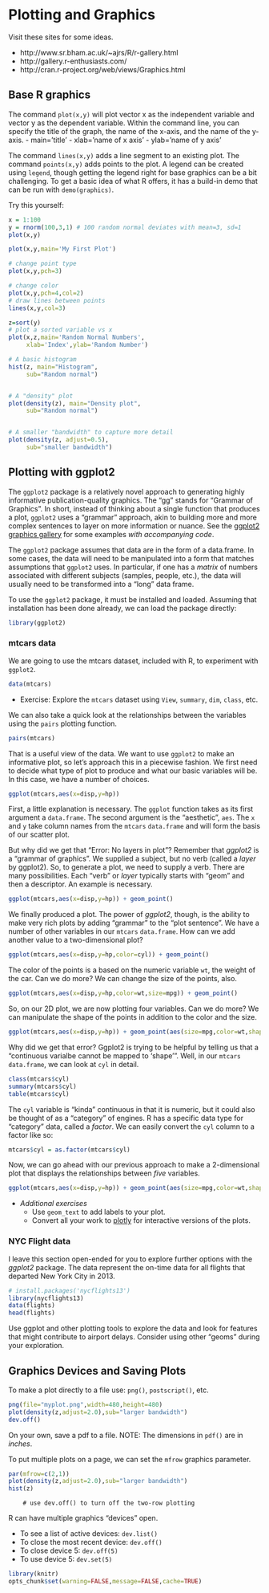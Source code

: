 # Plotting and Graphics

Visit these sites for some ideas.

-  http://www.sr.bham.ac.uk/~ajrs/R/r-gallery.html
-  http://gallery.r-enthusiasts.com/
-  http://cran.r-project.org/web/views/Graphics.html



## Base R graphics

The command `plot(x,y)` will plot vector x as the independent
variable and vector y as the dependent variable. Within the command
line, you can specify the title of the graph, the name of the x-axis,
and the name of the y-axis. 
    -   main=’title’
    -   xlab=’name of x axis’
    -   ylab=’name of y axis’

The command `lines(x,y)` adds a line segment to an existing plot. The
command `points(x,y)` adds points to the plot. A legend can be created
using `legend`, though getting the legend right for base graphics can
be a bit challenging. To get a basic idea of what R offers, it has a
build-in demo that can be run with `demo(graphics)`.

Try this yourself:

```r
x = 1:100
y = rnorm(100,3,1) # 100 random normal deviates with mean=3, sd=1
plot(x,y)
```

```r
plot(x,y,main='My First Plot')
```


```r
# change point type
plot(x,y,pch=3)
```


```r
# change color
plot(x,y,pch=4,col=2)
# draw lines between points
lines(x,y,col=3)
```

```r
z=sort(y)
# plot a sorted variable vs x
plot(x,z,main='Random Normal Numbers',
     xlab='Index',ylab='Random Number')
```

```r
# A basic histogram
hist(z, main="Histogram",
     sub="Random normal")


# A "density" plot
plot(density(z), main="Density plot",
     sub="Random normal")


# A smaller "bandwidth" to capture more detail
plot(density(z, adjust=0.5),
     sub="smaller bandwidth")
```



## Plotting with ggplot2

The `ggplot2` package is a relatively novel approach to generating highly informative publication-quality graphics. The "gg" stands for "Grammar of Graphics". In short, instead of thinking about a single function that produces a plot, `ggplot2` uses a "grammar" approach, akin to building more and more complex sentences to layer on more information or nuance. See the [ggplot2 graphics gallery](http://www.r-graph-gallery.com/portfolio/ggplot2-package/) for some examples _with accompanying code_.

The `ggplot2` package assumes that data are in the form of a data.frame. In some cases, the data will need to be manipulated into a form that matches assumptions that `ggplot2` uses.  In particular, if one has a *matrix* of numbers associated with different subjects (samples, people, etc.), the data will usually need to be transformed into a "long" data frame. 

To use the `ggplot2` package, it must be installed and loaded. Assuming that installation has been done already, we can load the package directly:

```r
library(ggplot2)
```

### mtcars data

We are going to use the mtcars dataset, included with R, to experiment with `ggplot2`.  

```r
data(mtcars)
```

- Exercise: Explore the `mtcars` dataset using `View`, `summary`, `dim`, `class`, etc.

We can also take a quick look at the relationships between the variables using the `pairs` plotting function.

```r
pairs(mtcars)
```

That is a useful view of the data. We want to use `ggplot2` to make an
informative plot, so let's approach this in a piecewise fashion.  We
first need to decide what type of plot to produce and what our basic
variables will be.  In this case, we have a number of choices.

```r
ggplot(mtcars,aes(x=disp,y=hp))
```

First, a little explanation is necessary.  The `ggplot` function takes
as its first argument a `data.frame`.  The second argument is the
"aesthetic", `aes`.  The `x` and `y` take column names from the
`mtcars` `data.frame` and will form the basis of our scatter plot.

But why did we get that "Error: No layers in plot"? Remember that
*ggplot2* is a "grammar of graphics". We supplied a subject, but no
verb (called a *layer* by ggplot2). So, to generate a plot, we need to
supply a verb.  There are many possibilities. Each "verb" or *layer*
typically starts with "geom" and then a descriptor. An example is
necessary.

```r
ggplot(mtcars,aes(x=disp,y=hp)) + geom_point()
```

We finally produced a plot. The power of *ggplot2*, though, is the
ability to make very rich plots by adding "grammar" to the "plot
sentence". We have a number of other variables in our `mtcars`
`data.frame`. How can we add another value to a two-dimensional plot?

```r
ggplot(mtcars,aes(x=disp,y=hp,color=cyl)) + geom_point()
```

The color of the points is a based on the numeric variable `wt`, the weight of the car. Can we do more? We can change the size of the points, also.

```r
ggplot(mtcars,aes(x=disp,y=hp,color=wt,size=mpg)) + geom_point()
```

So, on our 2D plot, we are now plotting four variables.  Can we do
more? We can manipulate the shape of the points in addition to the
color and the size.

```r
ggplot(mtcars,aes(x=disp,y=hp)) + geom_point(aes(size=mpg,color=wt,shape=cyl))
```

Why did we get that error? Ggplot2 is trying to be helpful by telling
us that a "continuous varialbe cannot be mapped to 'shape'". Well, in
our `mtcars` `data.frame`, we can look at `cyl` in detail.

```r
class(mtcars$cyl)
summary(mtcars$cyl)
table(mtcars$cyl)
```

The `cyl` variable is "kinda" continuous in that it is numeric, but it
could also be thought of as a "category" of engines. R has a specific
data type for "category" data, called a *factor*. We can easily
convert the `cyl` column to a factor like so:

```r
mtcars$cyl = as.factor(mtcars$cyl)
```

Now, we can go ahead with our previous approach to make a
2-dimensional plot that displays the relationships between *five*
variables.

```r
ggplot(mtcars,aes(x=disp,y=hp)) + geom_point(aes(size=mpg,color=wt,shape=cyl))
```

- *Additional exercises*
    - Use `geom_text` to add labels to your plot.
    - Convert all your work to [plotly](https://plot.ly/ggplot2/) for interactive versions of the plots.


### NYC Flight data

I leave this section open-ended for you to explore further options
with the *ggplot2* package.  The data represent the on-time data for
all flights that departed New York City in 2013.

```r
# install.packages('nycflights13')
library(nycflights13)
data(flights)
head(flights)
```

Use ggplot and other plotting tools to explore the data and look for
features that might contribute to airport delays. Consider using other
"geoms" during your exploration.


## Graphics Devices and Saving Plots

To make a plot directly to a file use: `png()`, `postscript()`,
    etc.


```r
png(file="myplot.png",width=480,height=480)
plot(density(z,adjust=2.0),sub="larger bandwidth")
dev.off()
```

On your own, save a pdf to a file. NOTE: The dimensions in `pdf()` are in *inches*.

To put multiple plots on a page, we can set the `mfrow` graphics
parameter.

```r
par(mfrow=c(2,1))
plot(density(z,adjust=2.0),sub="larger bandwidth")
hist(z)
```

        # use dev.off() to turn off the two-row plotting
R can have multiple graphics “devices” open.

-   To see a list of active devices: `dev.list()`
-   To close the most recent device: `dev.off()`
-   To close device 5: `dev.off(5)`
-   To use device 5: `dev.set(5)`


```r
library(knitr)
opts_chunk$set(warning=FALSE,message=FALSE,cache=TRUE)
```
